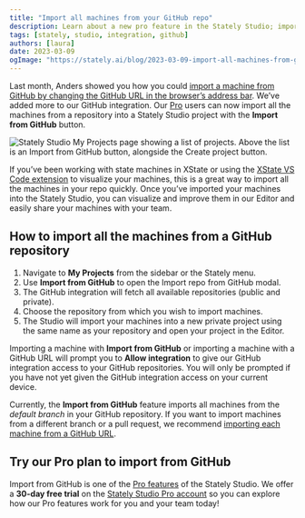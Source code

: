 ```yaml
---
title: "Import all machines from your GitHub repo"
description: Learn about a new pro feature in the Stately Studio; importing all your machines from a GitHub repo.
tags: [stately, studio, integration, github]
authors: [laura]
date: 2023-03-09
ogImage: "https://stately.ai/blog/2023-03-09-import-all-machines-from-github-repo.png"
---
```


Last month, Anders showed you how you could [import a machine from GitHub by changing the GitHub URL in the browser’s address bar](/import-machines-from-github). We’ve added more to our GitHub integration. Our [Pro](https://stately.ai/pricing) users can now import all the machines from a repository into a Stately Studio project with the **Import from GitHub** button.

![Stately Studio My Projects page showing a list of projects. Above the list is an Import from GitHub button, alongside the Create project button.](2023-03-09-import-all-machines-from-github-repo-button.png)

If you’ve been working with state machines in XState or using the [XState VS Code extension](https://marketplace.visualstudio.com/items?itemName=statelyai.stately-vscode) to visualize your machines, this is a great way to import all the machines in your repo quickly. Once you’ve imported your machines into the Stately Studio, you can visualize and improve them in our Editor and easily share your machines with your team.

## How to import all the machines from a GitHub repository

1. Navigate to **My Projects** from the sidebar or the Stately menu.
2. Use **Import from GitHub** to open the Import repo from GitHub modal.
3. The GitHub integration will fetch all available repositories (public and private).
4. Choose the repository from which you wish to import machines.
5. The Studio will import your machines into a new private project using the same name as your repository and open your project in the Editor.

Importing a machine with **Import from GitHub** or importing a machine with a GitHub URL will prompt you to **Allow integration** to give our GitHub integration access to your GitHub repositories. You will only be prompted if you have not yet given the GitHub integration access on your current device.

Currently, the **Import from GitHub** feature imports all machines from the *default branch* in your GitHub repository. If you want to import machines from a different branch or a pull request, we recommend [importing each machine from a GitHub URL](/import-machines-from-github).

## Try our Pro plan to import from GitHub

Import from GitHub is one of the [Pro features](https://stately.ai/docs/studio-pro-plan) of the Stately Studio. We offer a **30-day free trial** on the [Stately Studio Pro account](https://stately.ai/pricing) so you can explore how our Pro features work for you and your team today!
